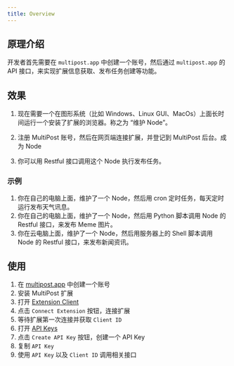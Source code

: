```yaml
---
title: Overview
---
```


## 原理介绍

开发者首先需要在 `multipost.app` 中创建一个账号，然后通过 `multipost.app` 的 API 接口，来实现扩展信息获取、发布任务创建等功能。

## 效果
1. 现在需要一个在图形系统（比如 Windows、Linux GUI、MacOs）上面长时间运行一个安装了扩展的浏览器。称之为 “维护 Node”。

2. 注册 MultiPost 账号，然后在网页端连接扩展，并登记到 MultiPost 后台。成为 Node

3. 你可以用 Restful 接口调用这个 Node 执行发布任务。

### 示例
1. 你在自己的电脑上面，维护了一个 Node，然后用 cron 定时任务，每天定时运行发布天气讯息。
2. 你在自己的电脑上面，维护了一个 Node，然后用 Python 脚本调用 Node 的 Restful 接口，来发布 Meme 图片。
3. 你在云电脑上面，维护了一个 Node，然后用服务器上的 Shell 脚本调用 Node 的 Restful 接口，来发布新闻资讯。

## 使用

1. 在 [multipost.app](https://multipost.app) 中创建一个账号
2. 安装 MultiPost 扩展
3. 打开 [Extension Client](https://multipost.app/dashboard/publish/client)
4. 点击 `Connect Extension` 按钮，连接扩展
5. 等待扩展第一次连接并获取 `Client ID`
6. 打开 [API Keys](https://multipost.app/dashboard/api-keys)
7. 点击 `Create API Key` 按钮，创建一个 API Key
8. 复制 `API Key`
9. 使用 `API Key` 以及 `Client ID` 调用相关接口
